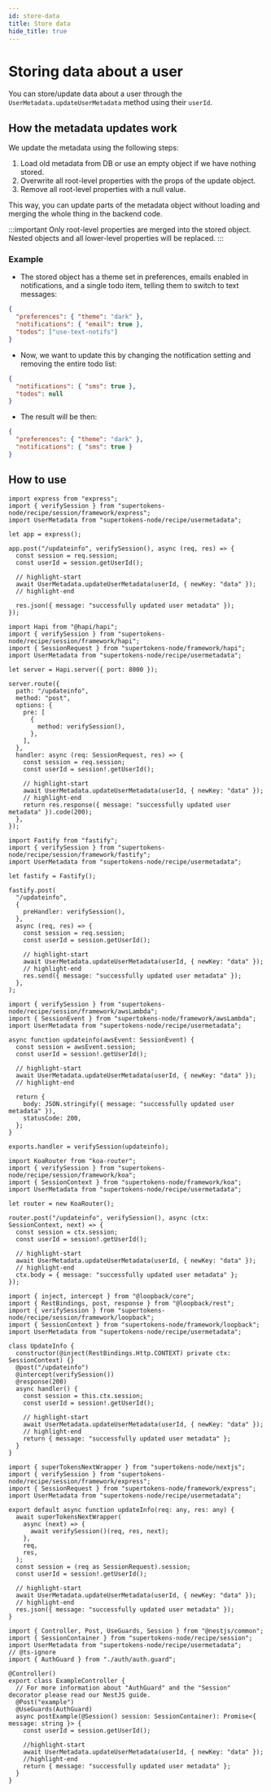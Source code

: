 ```yaml
---
id: store-data
title: Store data
hide_title: true
---
```


<!-- COPY DOCS -->
<!-- ./session/common-customizations/usermetadata/store-data.mdx -->


# Storing data about a user

You can store/update data about a user through the `UserMetadata.updateUserMetadata` method using their `userId`.

## How the metadata updates work

We update the metadata using the following steps:

1. Load old metadata from DB or use an empty object if we have nothing stored.
2. Overwrite all root-level properties with the props of the update object.
3. Remove all root-level properties with a null value.

This way, you can update parts of the metadata object without loading and merging the whole thing in the backend code.

:::important
Only root-level properties are merged into the stored object. Nested objects and all lower-level properties will be replaced.
:::

### Example

- The stored object has a theme set in preferences, emails enabled in notifications, and a single todo item, telling them to switch to text messages:

```json
{
  "preferences": { "theme": "dark" },
  "notifications": { "email": true },
  "todos": ["use-text-notifs"]
}
```

- Now, we want to update this by changing the notification setting and removing the entire todo list:

```json
{
  "notifications": { "sms": true },
  "todos": null
}
```

- The result will be then:

```json
{
  "preferences": { "theme": "dark" },
  "notifications": { "sms": true }
}
```

## How to use

<BackendSDKTabs>
<TabItem value="nodejs">
<NodeJSFrameworkSubTabs>
<TabItem value="express">

```tsx
import express from "express";
import { verifySession } from "supertokens-node/recipe/session/framework/express";
import UserMetadata from "supertokens-node/recipe/usermetadata";

let app = express();

app.post("/updateinfo", verifySession(), async (req, res) => {
  const session = req.session;
  const userId = session.getUserId();

  // highlight-start
  await UserMetadata.updateUserMetadata(userId, { newKey: "data" });
  // highlight-end

  res.json({ message: "successfully updated user metadata" });
});
```

</TabItem>
<TabItem value="hapi">

```tsx
import Hapi from "@hapi/hapi";
import { verifySession } from "supertokens-node/recipe/session/framework/hapi";
import { SessionRequest } from "supertokens-node/framework/hapi";
import UserMetadata from "supertokens-node/recipe/usermetadata";

let server = Hapi.server({ port: 8000 });

server.route({
  path: "/updateinfo",
  method: "post",
  options: {
    pre: [
      {
        method: verifySession(),
      },
    ],
  },
  handler: async (req: SessionRequest, res) => {
    const session = req.session;
    const userId = session!.getUserId();

    // highlight-start
    await UserMetadata.updateUserMetadata(userId, { newKey: "data" });
    // highlight-end
    return res.response({ message: "successfully updated user metadata" }).code(200);
  },
});
```

</TabItem>
<TabItem value="fastify">

```tsx
import Fastify from "fastify";
import { verifySession } from "supertokens-node/recipe/session/framework/fastify";
import UserMetadata from "supertokens-node/recipe/usermetadata";

let fastify = Fastify();

fastify.post(
  "/updateinfo",
  {
    preHandler: verifySession(),
  },
  async (req, res) => {
    const session = req.session;
    const userId = session.getUserId();

    // highlight-start
    await UserMetadata.updateUserMetadata(userId, { newKey: "data" });
    // highlight-end
    res.send({ message: "successfully updated user metadata" });
  },
);
```

</TabItem>
<TabItem value="awsLambda">

```tsx
import { verifySession } from "supertokens-node/recipe/session/framework/awsLambda";
import { SessionEvent } from "supertokens-node/framework/awsLambda";
import UserMetadata from "supertokens-node/recipe/usermetadata";

async function updateinfo(awsEvent: SessionEvent) {
  const session = awsEvent.session;
  const userId = session!.getUserId();

  // highlight-start
  await UserMetadata.updateUserMetadata(userId, { newKey: "data" });
  // highlight-end

  return {
    body: JSON.stringify({ message: "successfully updated user metadata" }),
    statusCode: 200,
  };
}

exports.handler = verifySession(updateinfo);
```

</TabItem>
<TabItem value="koa">

```tsx
import KoaRouter from "koa-router";
import { verifySession } from "supertokens-node/recipe/session/framework/koa";
import { SessionContext } from "supertokens-node/framework/koa";
import UserMetadata from "supertokens-node/recipe/usermetadata";

let router = new KoaRouter();

router.post("/updateinfo", verifySession(), async (ctx: SessionContext, next) => {
  const session = ctx.session;
  const userId = session!.getUserId();

  // highlight-start
  await UserMetadata.updateUserMetadata(userId, { newKey: "data" });
  // highlight-end
  ctx.body = { message: "successfully updated user metadata" };
});
```

</TabItem>
<TabItem value="loopback">

```tsx
import { inject, intercept } from "@loopback/core";
import { RestBindings, post, response } from "@loopback/rest";
import { verifySession } from "supertokens-node/recipe/session/framework/loopback";
import { SessionContext } from "supertokens-node/framework/loopback";
import UserMetadata from "supertokens-node/recipe/usermetadata";

class UpdateInfo {
  constructor(@inject(RestBindings.Http.CONTEXT) private ctx: SessionContext) {}
  @post("/updateinfo")
  @intercept(verifySession())
  @response(200)
  async handler() {
    const session = this.ctx.session;
    const userId = session!.getUserId();

    // highlight-start
    await UserMetadata.updateUserMetadata(userId, { newKey: "data" });
    // highlight-end
    return { message: "successfully updated user metadata" };
  }
}
```

</TabItem>
<TabItem value="nextjs">

```tsx
import { superTokensNextWrapper } from "supertokens-node/nextjs";
import { verifySession } from "supertokens-node/recipe/session/framework/express";
import { SessionRequest } from "supertokens-node/framework/express";
import UserMetadata from "supertokens-node/recipe/usermetadata";

export default async function updateInfo(req: any, res: any) {
  await superTokensNextWrapper(
    async (next) => {
      await verifySession()(req, res, next);
    },
    req,
    res,
  );
  const session = (req as SessionRequest).session;
  const userId = session!.getUserId();

  // highlight-start
  await UserMetadata.updateUserMetadata(userId, { newKey: "data" });
  // highlight-end
  res.json({ message: "successfully updated user metadata" });
}
```

</TabItem>
<TabItem value="nestjs">

```tsx
import { Controller, Post, UseGuards, Session } from "@nestjs/common";
import { SessionContainer } from "supertokens-node/recipe/session";
import UserMetadata from "supertokens-node/recipe/usermetadata";
// @ts-ignore
import { AuthGuard } from "./auth/auth.guard";

@Controller()
export class ExampleController {
  // For more information about "AuthGuard" and the "Session" decorator please read our NestJS guide.
  @Post("example")
  @UseGuards(AuthGuard)
  async postExample(@Session() session: SessionContainer): Promise<{ message: string }> {
    const userId = session.getUserId();

    //highlight-start
    await UserMetadata.updateUserMetadata(userId, { newKey: "data" });
    //highlight-end
    return { message: "successfully updated user metadata" };
  }
}
```

</TabItem>
</NodeJSFrameworkSubTabs>
</TabItem>
</BackendSDKTabs>
